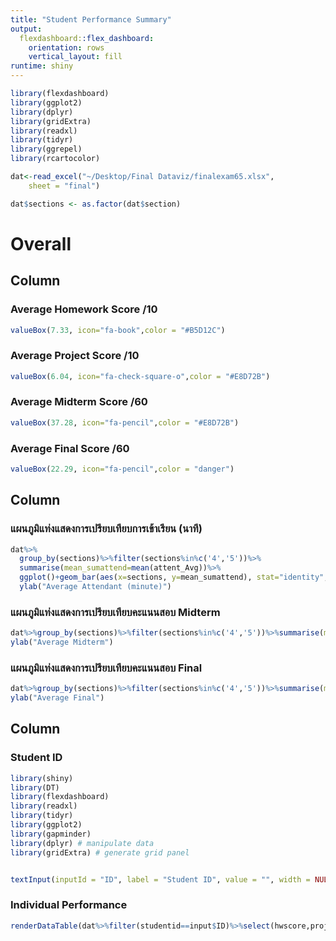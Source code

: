 ```yaml
---
title: "Student Performance Summary"
output: 
  flexdashboard::flex_dashboard:
    orientation: rows
    vertical_layout: fill
runtime: shiny
---
```


```r
library(flexdashboard)
library(ggplot2)
library(dplyr)
library(gridExtra)
library(readxl)
library(tidyr)
library(ggrepel)
library(rcartocolor)

dat<-read_excel("~/Desktop/Final Dataviz/finalexam65.xlsx", 
    sheet = "final")

dat$sections <- as.factor(dat$section)
```

Overall
=================================
Column {data-height=200}
-----------------------------------------------------------------------
### Average Homework Score /10
```r


valueBox(7.33, icon="fa-book",color = "#B5D12C")


```

### Average Project Score /10
```r

valueBox(6.04, icon="fa-check-square-o",color = "#E8D72B")

```



### Average Midterm Score /60

```r

valueBox(37.28, icon="fa-pencil",color = "#E8D72B")

```

### Average Final Score /60
```r
valueBox(22.29, icon="fa-pencil",color = "danger")
```



Column {data-height=550}
-----------------------------------------------------------------------

### แผนภูมิแท่งแสดงการเปรียบเทียบการเข้าเรียน (นาที)

```r

dat%>%
  group_by(sections)%>%filter(sections%in%c('4','5'))%>%
  summarise(mean_sumattend=mean(attent_Avg))%>%
  ggplot()+geom_bar(aes(x=sections, y=mean_sumattend), stat="identity",fill= c("#F08080","#40E0D0"))+
  ylab("Average Attendant (minute)")

```

### แผนภูมิแท่งแสดงการเปรียบเทียบคะแนนสอบ Midterm

```r

dat%>%group_by(sections)%>%filter(sections%in%c('4','5'))%>%summarise(mean_Midterm=mean(Midterm_Total))%>%ggplot()+geom_bar(aes(x=sections, y=mean_Midterm), stat="identity",fill= c("#F08080","#40E0D0"))+
ylab("Average Midterm")

```

### แผนภูมิแท่งแสดงการเปรียบเทียบคะแนนสอบ Final

```r

dat%>%group_by(sections)%>%filter(sections%in%c('4','5'))%>%summarise(mean_Final=mean(Final_Total))%>%ggplot()+geom_bar(aes(x=sections, y=mean_Final), stat="identity",fill= c("#F08080","#40E0D0"))+
ylab("Average Final")

```


Column {data-height=450 }
-----------------------------------------------------------------------

### Student ID
```r
library(shiny)
library(DT)
library(flexdashboard)
library(readxl)
library(tidyr)
library(ggplot2)
library(gapminder)
library(dplyr) # manipulate data
library(gridExtra) # generate grid panel


textInput(inputId = "ID", label = "Student ID", value = "", width = NULL, placeholder= "65xxxxxx29")


```


### Individual Performance {data-width=1162 }
```r

renderDataTable(dat%>%filter(studentid==input$ID)%>%select(hwscore,project1,Midterm_Total,Final_Total))

```

